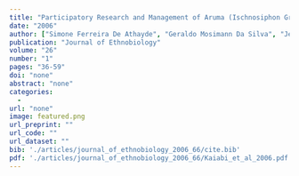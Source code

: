 ```yaml
---
title: "Participatory Research and Management of Aruma (Ischnosiphon Gracilis Rudge Koern., Marantaceae) by the Kaiabi People in the Brazilian Amazon"
date: "2006"
author: ["Simone Ferreira De Athayde", "Geraldo Mosimann Da Silva", "Jewyt Kaiabi", "Myauiup Kaiabi", "Helder Rocha De Souza", "Katia Ono", "Emilio M. Bruna"]
publication: "Journal of Ethnobiology"
volume: "26"
number: "1"
pages: "36-59"
doi: "none"
abstract: "none"
categories: 
  - 
url: "none"
image: featured.png
url_preprint: ""
url_code: ""
url_dataset: ""
bib: './articles/journal_of_ethnobiology_2006_66/cite.bib'
pdf: './articles/journal_of_ethnobiology_2006_66/Kaiabi_et_al_2006.pdf'
---
```

